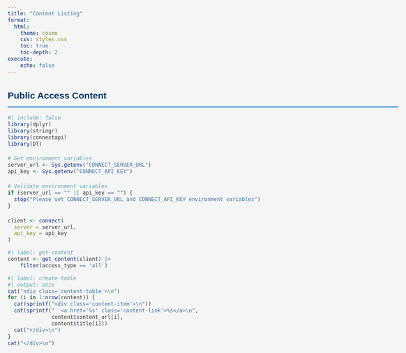 ```yaml
---
title: "Content Listing"
format: 
  html:
    theme: cosmo
    css: styles.css
    toc: true
    toc-depth: 2
execute:
    echo: false
---
```


## Public Access Content

```r
#| include: false
library(dplyr)
library(stringr)
library(connectapi)
library(DT)

# Get environment variables
server_url <- Sys.getenv("CONNECT_SERVER_URL")
api_key <- Sys.getenv("CONNECT_API_KEY")

# Validate environment variables
if (server_url == "" || api_key == "") {
  stop("Please set CONNECT_SERVER_URL and CONNECT_API_KEY environment variables")
}

client <- connect(
  server = server_url,
  api_key = api_key
)
```

```r
#| label: get-content
content <- get_content(client) |> 
    filter(access_type == 'all')
```

```r
#| label: create-table
#| output: asis
cat("<div class='content-table'>\n")
for (i in 1:nrow(content)) {
  cat(sprintf("<div class='content-item'>\n"))
  cat(sprintf("  <a href='%s' class='content-link'>%s</a>\n", 
              content$content_url[i], 
              content$title[i]))
  cat("</div>\n")
}
cat("</div>\n")
```

<style>
/* ECCB-inspired styling */
:root {
  --primary-color: #003366;
  --secondary-color: #0066cc;
  --background-color: #f5f5f5;
  --text-color: #333333;
}

body {
  font-family: 'Arial', sans-serif;
  line-height: 1.6;
  color: var(--text-color);
  background-color: var(--background-color);
  max-width: 1200px;
  margin: 0 auto;
  padding: 2rem;
}

h1, h2, h3 {
  color: var(--primary-color);
  border-bottom: 2px solid var(--secondary-color);
  padding-bottom: 0.5rem;
}

.content-table {
  background: white;
  border-radius: 8px;
  box-shadow: 0 2px 4px rgba(0,0,0,0.1);
  padding: 1.5rem;
  margin-top: 1.5rem;
  display: grid;
  grid-template-columns: repeat(3, 1fr);
  gap: 1rem;
}

.content-item {
  padding: 0.75rem;
  border: 1px solid #eee;
  border-radius: 4px;
  transition: all 0.3s ease;
  background: white;
}

.content-item:hover {
  background-color: #f8f9fa;
  transform: translateY(-2px);
  box-shadow: 0 2px 4px rgba(0,0,0,0.1);
}

.content-link {
  color: var(--primary-color);
  text-decoration: none;
  font-size: 1rem;
  display: block;
  transition: color 0.3s ease;
  line-height: 1.4;
}

@media (max-width: 1200px) {
  .content-table {
    grid-template-columns: repeat(2, 1fr);
  }
}

@media (max-width: 768px) {
  .content-table {
    grid-template-columns: 1fr;
  }
}
</style>
